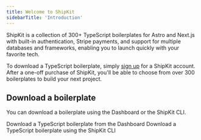 ```yaml
---
title: Welcome to ShipKit
sidebarTitle: 'Introduction'
---
```


ShipKit is a collection of 300+ TypeScript boilerplates for Astro and Next.js with built-in authentication, Stripe payments, and support for multiple databases and frameworks, enabling you to launch quickly with your favorite tech.

To download a TypeScript boilerplate, simply [sign up](https://shipkit.app/sign-up) for a ShipKit account. After a one-off purchase of ShipKit, you'll be able to choose from over 300 boilerplates to build your next project.


## Download a boilerplate

You can download a boilerplate using the Dashboard or the ShipKit CLI.

<CardGroup cols={2}>
  <Card
    icon="download"
    title="Dashboard Download"
    href="/download"
  >
    Download a TypeScript boilerplate from the Dashboard
  </Card>
  <Card
    icon="code"
    title="ShipKit CLI"
    href="/cli"
  >
    Download a TypeScript boilerplate using the ShipKit CLI
  </Card>
</CardGroup>
